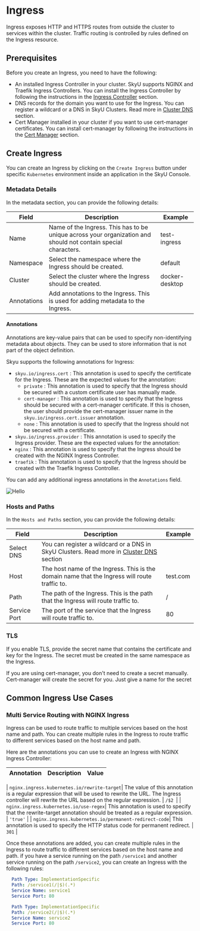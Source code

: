 


# Ingress

Ingress exposes HTTP and HTTPS routes from outside the cluster to services within the cluster. Traffic routing is controlled by rules defined on the Ingress resource.

## Prerequisites

Before you create an Ingress, you need to have the following:

- An installed Ingress Controller in your cluster. SkyU supports NGINX and Traefik Ingress Controllers. You can install the Ingress Controller by following the instructions in the [Ingress Controller](/docs/helm/curated-charts/nginx-ingress) section.
- DNS records for the domain you want to use for the Ingress. You can register a wildcard or a DNS in SkyU Clusters. Read more in  [Cluster DNS](/docs/clusters/cluster-dns) section.
- Cert Manager installed in your cluster if you want to use cert-manager certificates. You can install cert-manager by following the instructions in the [Cert Manager](/docs/helm/curated-charts/cert-manager) section.

## Create Ingress

You can create an Ingress by clicking on the `Create Ingress` button under specific `Kubernetes` environment inside an application in the SkyU Console.



<Steps>

### Metadata Details

In the metadata section, you can provide the following details:

| Field       | Description                                                                                                    | Example        |
| ----------- | -------------------------------------------------------------------------------------------------------------- | -------------- |
| Name        | Name of the Ingress. This has to be unique across your organization and should not contain special characters. | test-ingress   |
| Namespace   | Select the namespace where the Ingress should be created.                                                      | default        |
| Cluster     | Select the cluster where the Ingress should be created.                                                        | docker-desktop |
| Annotations | Add annotations to the Ingress. This is used for adding metadata to the Ingress.                               |                |


#### Annotations

Annotations are key-value pairs that can be used to specify non-identifying metadata about objects. They can be used to store information that is not part of the object definition.


Skyu supports the following annotations for Ingress:

- `skyu.io/ingress.cert` : This annotation is used to specify the certificate for the Ingress. These are the expected values for the annotation:
  - `private` : This annotation is used to specify that the Ingress should be secured with a custom certificate user has manually made.
  - `cert-manager` : This annotation is used to specify that the Ingress should be secured with a cert-manager certificate. If this is chosen, the user should provide the cert-manager issuer name in the `skyu.io/ingress.cert.issuer` annotation.
  - `none` : This annotation is used to specify that the Ingress should not be secured with a certificate.
-  `skyu.io/ingress.provider` : This annotation is used to specify the Ingress provider. These are the expected values for the annotation:
  - `nginx` : This annotation is used to specify that the Ingress should be created with the NGINX Ingress Controller.
  - `traefik` : This annotation is used to specify that the Ingress should be created with the Traefik Ingress Controller.


You can add any additional ingress annotations in the `Annotations` field.

<Image src="/assets/images/applications/create-ingress.png" alt="Hello" width={500} height={500}  />


### Hosts and Paths

In the `Hosts and Paths` section, you can provide the following details:

| Field        | Description                                                                                                            | Example  |
| ------------ | ---------------------------------------------------------------------------------------------------------------------- | -------- |
| Select DNS   | You can register a wildcard or a DNS in SkyU Clusters. Read more in  [Cluster DNS](/docs/clusters/cluster-dns) section |          |
| Host         | The host name of the Ingress. This is the domain name that the Ingress will route traffic to.                          | test.com |
| Path         | The path of the Ingress. This is the path that the Ingress will route traffic to.                                      | /        |
| Service Port | The port of the service that the Ingress will route traffic to.                                                        | 80       |


### TLS

If you enable TLS, provide the secret name that contains the certificate and key for the Ingress. The secret must be created in the same namespace as the Ingress.

If you are using cert-manager, you don't  need to create a secret manually. Cert-manager will create the secret for you. Just give a name for the secret

</Steps>


## Common Ingress Use Cases

### Multi Service Routing with NGINX Ingress

Ingress can be used to route traffic to multiple services based on the host name and path. You can create multiple rules in the Ingress to route traffic to different services based on the host name and path.

Here are the annotations you can use to create an Ingress with NGINX Ingress Controller:

| Annotation                    | Description                                                                                         | Value|
| -----------------------------  | --------------------------------------------------------------------------------------------- | ---- |

| `nginx.ingress.kubernetes.io/rewrite-target`| The value of this annotation is a regular expression that will be used to rewrite the URL. The Ingress controller will rewrite the URL based on the regular expression. | `/$2 `|
| `nginx.ingress.kubernetes.io/use-regex`| This annotation is used to specify that the rewrite-target annotation should be treated as a regular expression. | `'true'` |
| `nginx.ingress.kubernetes.io/permanent-redirect-code`| This annotation is used to specify the HTTP status code for permanent redirect. | `301` |

Once these annotations are added, you can create multiple rules in the Ingress to route traffic to different services based on the host name and path.
if you have a service running on the path `/service1` and another service running on the path `/service2`, you can create an Ingress with the following rules:

```yaml
  Path Type: ImplementationSpecific
  Path: /service1(/|$)(.*)
  Service Name: service1
  Service Port: 80
```

```yaml
  Path Type: ImplementationSpecific
  Path: /service2(/|$)(.*)
  Service Name: service2
  Service Port: 80
```




